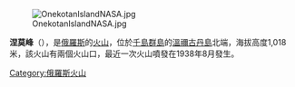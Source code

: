 [[Image:OnekotanIslandNASA.jpg|right]]

'''涅莫峰'''（{{lang-ru|Немо}}），是[[俄羅斯|俄羅斯]]的[[火山|火山]]，位於[[千島群島|千島群島]]的[[溫禰古丹島|溫禰古丹島]]北端，海拔高度1,018米，該火山有兩個火山口，最近一次火山噴發在1938年8月發生。

{{coord|49.57|N|154.808|E|display=title|type:mountain}}

{{Russia-geo-stub}}
[[Category:俄羅斯火山|Category:俄羅斯火山]]
